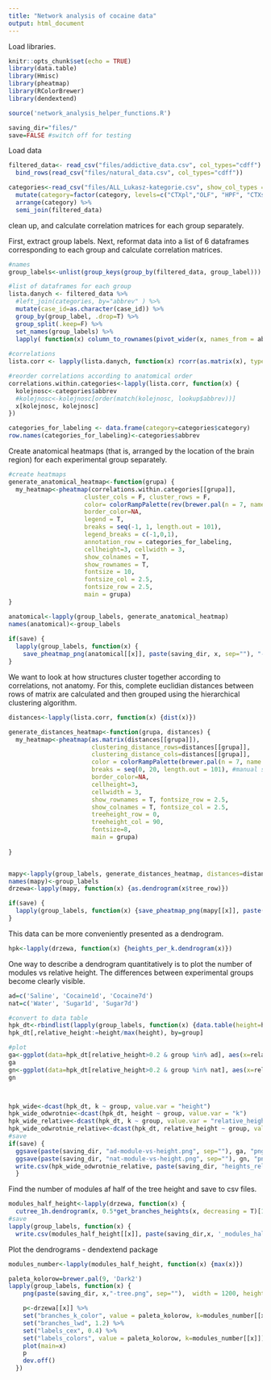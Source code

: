 ```yaml
---
title: "Network analysis of cocaine data"
output: html_document
---
```


Load libraries.
```r
knitr::opts_chunk$set(echo = TRUE)
library(data.table)
library(Hmisc) 
library(pheatmap)
library(RColorBrewer)
library(dendextend)
```

```r
source('network_analysis_helper_functions.R')

saving_dir="files/"
save=FALSE #switch off for testing
```

Load data
```r
filtered_data<- read_csv("files/addictive_data.csv", col_types="cdff") %>%
  bind_rows(read_csv("files/natural_data.csv", col_types="cdff"))

categories<-read_csv("files/ALL_Lukasz-kategorie.csv", show_col_types = FALSE) %>%   
  mutate(category=factor(category, levels=c("CTXpl","OLF", "HPF", "CTXsp", "STR", "PAL","TH", "HY", "MB", "P", "MY"))) %>%
  arrange(category) %>%
  semi_join(filtered_data)

```

clean up, and calculate correlation matrices for each group separately.

First, extract group labels. Next, reformat data into a list of 6 dataframes corresponding to each group and calculate correlation matrices.
```r
#names
group_labels<-unlist(group_keys(group_by(filtered_data, group_label)))

#list of dataframes for each group
lista.danych <- filtered_data %>%
  #left_join(categories, by="abbrev" ) %>%
  mutate(case_id=as.character(case_id)) %>%
  group_by(group_label, .drop=T) %>%
  group_split(.keep=F) %>%
  set_names(group_labels) %>%   
  lapply( function(x) column_to_rownames(pivot_wider(x, names_from = abbrev, values_from=signal), var="case_id"))
  
#correlations
lista.corr <- lapply(lista.danych, function(x) rcorr(as.matrix(x), type="pearson")$r) #spearman byłby lepszy?

#reorder correlations according to anatomical order
correlations.within.categories<-lapply(lista.corr, function(x) {
  kolejnosc<-categories$abbrev
  #kolejnosc<-kolejnosc[order(match(kolejnosc, lookup$abbrev))]
  x[kolejnosc, kolejnosc]
})

categories_for_labeling <- data.frame(category=categories$category)
row.names(categories_for_labeling)<-categories$abbrev
```

Create anatomical heatmaps (that is, arranged by the location of the brain region) for each experimental group separately.
```r



#create heatmaps
generate_anatomical_heatmap<-function(grupa) {
  my_heatmap<-pheatmap(correlations.within.categories[[grupa]], 
                     cluster_cols = F, cluster_rows = F,
                     color= colorRampPalette(rev(brewer.pal(n = 7, name =  "RdBu")))(100),
                     border_color=NA,
                     legend = T,
                     breaks = seq(-1, 1, length.out = 101),
                     legend_breaks = c(-1,0,1),
                     annotation_row = categories_for_labeling, 
                     cellheight=3, cellwidth = 3,
                     show_colnames = T, 
                     show_rownames = T,
                     fontsize = 10,
                     fontsize_col = 2.5,
                     fontsize_row = 2.5,
                     main = grupa)
}

anatomical<-lapply(group_labels, generate_anatomical_heatmap)
names(anatomical)<-group_labels
  
if(save) {
  lapply(group_labels, function(x) {
    save_pheatmap_png(anatomical[[x]], paste(saving_dir, x, sep=""), "-korelacje-anatomiczne", width=5000, height=5500, res = 280)})
}
```


We want to look at how structures cluster together according to correlations, not anatomy. For this, complete euclidian distances between rows of matrix are calculated and then grouped using the hierarchical clustering algorithm.
```r
distances<-lapply(lista.corr, function(x) {dist(x)})

generate_distances_heatmap<-function(grupa, distances) {
  my_heatmap<-pheatmap(as.matrix(distances[[grupa]]),
                       clustering_distance_rows=distances[[grupa]],
                       clustering_distance_cols=distances[[grupa]],
                       color = colorRampPalette(brewer.pal(n = 7, name =  "RdYlBu"))(100),
                       breaks = seq(0, 20, length.out = 101), #manual scale to have all groups look the same
                       border_color=NA,
                       cellheight=3,
                       cellwidth = 3,
                       show_rownames = T, fontsize_row = 2.5, 
                       show_colnames = T, fontsize_col = 2.5,
                       treeheight_row = 0,
                       treeheight_col = 90,
                       fontsize=8,
                       main = grupa)
  
}


mapy<-lapply(group_labels, generate_distances_heatmap, distances=distances)
names(mapy)<-group_labels
drzewa<-lapply(mapy, function(x) {as.dendrogram(x$tree_row)})

if(save) {
  lapply(group_labels, function(x) {save_pheatmap_png(mapy[[x]], paste(saving_dir, x, sep=""), "-korelacje-podobienstwo", width=5000, height=5800, res = 300)})
}
```

This data can be more conveniently presented as a dendrogram.
```r
hpk<-lapply(drzewa, function(x) {heights_per_k.dendrogram(x)})
```

One way to describe a dendrogram quantitatively is to plot the number of modules vs relative height. The differences between experimental groups become clearly visible.
```r
ad=c('Saline', 'Cocaine1d', 'Cocaine7d')
nat=c('Water', 'Sugar1d', 'Sugar7d')

#convert to data table
hpk_dt<-rbindlist(lapply(group_labels, function(x) {data.table(height=hpk[[x]], k=as.numeric(names(hpk[[x]])), group=x )}))
hpk_dt[,relative_height:=height/max(height), by=group]

#plot
ga<-ggplot(data=hpk_dt[relative_height>0.2 & group %in% ad], aes(x=relative_height, y=k, color=group))+ geom_line(size=1)
ga
gn<-ggplot(data=hpk_dt[relative_height>0.2 & group %in% nat], aes(x=relative_height, y=k, color=group))+ geom_line(size=1)
gn



hpk_wide<-dcast(hpk_dt, k ~ group, value.var = "height")
hpk_wide_odwrotnie<-dcast(hpk_dt, height ~ group, value.var = "k")
hpk_wide_relative<-dcast(hpk_dt, k ~ group, value.var = "relative_height")
hpk_wide_odwrotnie_relative<-dcast(hpk_dt, relative_height ~ group, value.var = "k")
#save
if(save) {
  ggsave(paste(saving_dir, "ad-module-vs-height.png", sep=""), ga, "png")
  ggsave(paste(saving_dir, "nat-module-vs-height.png", sep=""), gn, "png")
  write.csv(hpk_wide_odwrotnie_relative, paste(saving_dir, "heights_rel.csv", sep=""), row.names = F)
  }

```

Find the number of modules af half of the tree height and save to csv files.
```r
modules_half_height<-lapply(drzewa, function(x) {
  cutree_1h.dendrogram(x, 0.5*get_branches_heights(x, decreasing = T)[1], order_clusters_as_data = F)})
#save
lapply(group_labels, function(x) {
  write.csv(modules_half_height[[x]], paste(saving_dir,x, '_modules_half_height.csv', sep=''), row.names = T)})
```
Plot the dendrograms - dendextend package
```r
modules_number<-lapply(modules_half_height, function(x) {max(x)})

paleta_kolorow=brewer.pal(9, 'Dark2')
lapply(group_labels, function(x) {
    png(paste(saving_dir, x,"-tree.png", sep=""),  width = 1200, height = 600)

    p<-drzewa[[x]] %>%
    set("branches_k_color", value = paleta_kolorow, k=modules_number[[x]]) %>% 
    set("branches_lwd", 1.2) %>%
    set("labels_cex", 0.4) %>%
    set("labels_colors", value = paleta_kolorow, k=modules_number[[x]])%>%
    plot(main=x)
    p
    dev.off()
  })

```